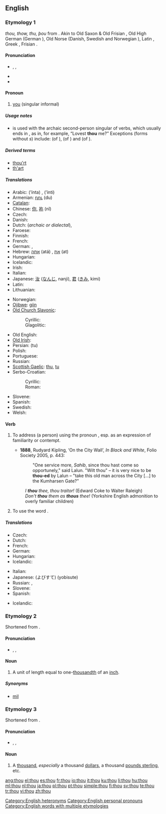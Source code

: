 {{wikipedia|dab=thou (disambiguation)|thou}}
==English==

{{rank|asked|soon|almost|217|thou|full|country|course}}

===Etymology 1===
{{etyl|enm}} ''thou, thow, thu, þou'' from {{etyl|ang|en}} {{term|þu|þū|lang=ang}}. Akin to Old Saxon & Old Frisian {{term|ðu|ðū}}, Old High German {{term|du|dū|lang=goh}} (German {{term|du}}), Old Norse {{term|þú|lang=non}} (Danish, Swedish and Norwegian {{term|du|lang=da}}), Latin {{term|tu|lang=la}}, Greek {{term|σύ|tr=sý|lang=grc}}, Frisian {{term|do|lang=fy}}.

====Pronunciation====
* {{enPR|''th''ou}}, {{IPA|/ðaʊ/}}, {{SAMPA|/DaU/}}
* {{audio|en-us-thou.ogg|Audio (US)}}
* {{rhymes|aʊ}}

====Pronoun====
{{wikipedia}}
{{infl|en|pronoun|second person singular nominative case||plural|[[ye]] '''''or''''' [[you]]|objective case|thee|reflexive|thyself|possessive determiner|[[thy]] ([[thine]] '''before a vowel''')|possessive pronoun|thine}}

# {{context|archaic|or|dialectal}} [[you]] (singular informal)

=====Usage notes=====
* {{term|thou|Thou}} is used with the archaic second-person singular of verbs, which usually ends in {{term|-est}}, as in, for example, “Lovest '''thou''' me?” Exceptions (forms without ''s'') include: {{term|art#Verb|art}} (of {{term|be}}), {{term|shalt}} (of {{term|shall}}) and {{term|wilt}} (of {{term|will#Verb|will}}).

=====Derived terms=====
* [[thou'rt]]
* [[th'art]]

=====Translations=====
{{trans-top|singular informal form of "you"}}
* Arabic: {{Arab|[[أنت]]}} (’ínta) {{m}}, {{Arab|[[أنت]]}} (’ínti) {{f}}
* Armenian: [[դու]] (du)
* [[Catalan]]: {{t+|ca|tu}}
* Chinese: [[你]], [[祢]] (nǐ)
* Czech: {{t+|cs|ty}}
* Danish: {{t+|da|du}}
* Dutch: {{t+|nl|gij}} (''archaic or dialectal''), {{t+|nl|jij}}
* Faroese: {{t-|fo|tú|xs=Faroese}}
* Finnish: {{t+|fi|sinä}}
* French: {{t+|fr|tu|m|f}}
* German: {{t+|de|du}}, {{t-|de|Du}}
* Hebrew: [[אתה]] (atá) {{m}}, [[את]] (at) {{f}}
* Hungarian: {{t+|hu|te}}
* Icelandic: {{t+|is|þú}}
* Irish: {{t-|ga|tú|xs=Irish}}
* Italian: {{t+|it|tu}}
* Japanese: [[汝]] ([[なんじ]], nanji), [[君]] ([[きみ]], kimi)
* Latin: {{t+|la|tu}}
* Lithuanian: {{t+|lt|tu|xs=Lithuanian}}
{{trans-mid}}
* Norwegian: {{t+|no|du}}
* [[Ojibwe]]: [[giin]]
* [[Old Church Slavonic]]:
*: Cyrillic: {{tø|cu|тꙑ|tr=ty|sc=Cyrs|xs=Old Church Slavonic}}
*: Glagolitic: {{tø|cu|ⰕⰟⰊ|tr=ty|sc=Glag|xs=Old Church Slavonic}}
* Old English: {{t-|ang|þū|xs=Old English}}
* [[Old Irish]]: {{tø|sga|tú}}
* Persian: {{fa-Arab|[[تو]]}} (tu)
* Polish: {{t+|pl|ty}}
* Portuguese: {{t+|pt|tu}}
* Russian: {{t+|ru|ты|tr=ty}}
* [[Scottish Gaelic]]: [[thu]], [[tu#Scottish Gaelic|tu]]
* Serbo-Croatian:
*: Cyrillic: {{tø|sh|ти|alt=ти̑|sc=Cyrl|xs=Serbo-Croatian}}
*: Roman: {{tø|sh|ti|alt=tȋ|xs=Serbo-Croatian}}
* Slovene: {{t+|sl|ti}}
* Spanish: {{t+|es|tú|m|f}}
* Swedish: {{t+|sv|du}}
* Welsh: {{t+|cy|ti|xs=Welsh}}
{{trans-bottom}}

====Verb====
{{en-verb}}

# {{transitive}} To address (a person) using the pronoun {{term|thou}}, esp. as an expression of familiarity or contempt.
#* '''1888''', Rudyard Kipling, ‘On the City Wall’, ''In Black and White'', Folio Society 2005, p. 443:
#*: "One service more, ''Sahib'', since thou hast come so opportunely," said Lalun.  "Wilt thou" – it is very nice to be '''thou-ed''' by Lalun – "take this old man across the City [...] to the Kumharsen Gate?"
#: ''I '''thou''' thee, thou traitor!'' (Edward Coke to Walter Raleigh)
#: ''Don't '''thou''' them as '''thous''' thee!'' (Yorkshire English admonition to overly familiar children)
# {{intransitive}} To use the word {{term|thou}}.

=====Translations=====
{{trans-top|to address someone using the pronoun ''thou''}}
* Czech: {{t-|cs|tykat}}
* Dutch: {{t-|nl|jij en jou zeggen}}
* French: {{t+|fr|tutoyer}}
* German: {{t+|de|duzen}}
* Hungarian: {{t+|hu|tegez}}
* Icelandic: {{t-|is|þúa}}
{{trans-mid}}
* Italian: {{t-|it|dar del tu a}}
* Japanese: {{t-|ja|呼び捨て}} (よびすて) (yobisute)
* Russian: {{t+|ru|тыкать|tr=týkat’}}, {{t|ru|тыкнуть|tr=týknut’}}
* Slovene: {{t-|sl|tikati}}
* Spanish: {{t-|es|tutear}}
{{trans-bottom}}

{{trans-top|to use the word ''thou''}}
* Icelandic: {{t-|is|þúa}}
{{trans-mid}}
{{trans-bottom}}

===Etymology 2===
Shortened from {{term|thousandth}}.

====Pronunciation====
* {{enPR|thou}}, {{IPA|/θaʊ/}}, {{SAMPA|/TaU/}}
*: {{rhymes|aʊ}}

====Noun====
{{en-noun}}

# {{British}} A unit of length equal to one-[[thousandth]] of an [[inch]].

=====Synonyms=====
* [[mil]] {{qualifier|US}}

===Etymology 3===
Shortened from {{term|thousand}}.

====Pronunciation====
* {{enPR|thou}}, {{IPA|/θaʊ/}}, {{SAMPA|/TaU/}}
*: {{rhymes|aʊ}}

====Noun====
{{en-noun|pl=thou}}

# {{slang}} A [[thousand]], ''especially'' a thousand [[dollar]]s, a thousand [[pound sterling|pounds sterling]], etc.

[[Category:English heteronyms]]
[[Category:English personal pronouns]]
[[Category:English words with multiple etymologies]]

[[ang:thou]]
[[el:thou]]
[[es:thou]]
[[fr:thou]]
[[io:thou]]
[[it:thou]]
[[ku:thou]]
[[li:thou]]
[[hu:thou]]
[[ml:thou]]
[[nl:thou]]
[[ja:thou]]
[[pl:thou]]
[[pt:thou]]
[[simple:thou]]
[[fi:thou]]
[[sv:thou]]
[[te:thou]]
[[tr:thou]]
[[vi:thou]]
[[zh:thou]]